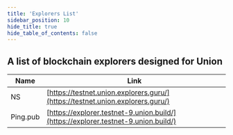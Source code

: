 ```yaml
---
title: 'Explorers List'
sidebar_position: 10
hide_title: true
hide_table_of_contents: false
---
```



<PageTitle iconUrl="img/union-icon.svg" title="Union Explorers List" />

## A list of blockchain explorers designed for Union

| Name             | Link |
| ---------------- | ---- |
| NS | [https://testnet.union.explorers.guru/](https://testnet.union.explorers.guru/) |
| Ping.pub | [https://explorer.testnet-9.union.build/](https://explorer.testnet-9.union.build/) |
